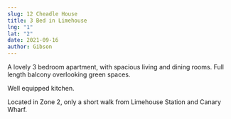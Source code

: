 ```yaml
---
slug: 12 Cheadle House
title: 3 Bed in Limehouse
lng: "1"
lat: "2"
date: 2021-09-16
author: Gibson
---
```

A lovely 3 bedroom apartment, with spacious living and dining rooms. Full length balcony overlooking green spaces.

Well equipped kitchen.

Located in Zone 2, only a short walk from Limehouse Station and Canary Wharf.